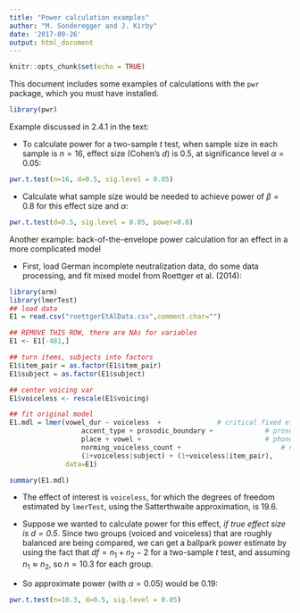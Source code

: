 ```yaml
---
title: "Power calculation examples"
author: "M. Sonderegger and J. Kirby"
date: '2017-09-26'
output: html_document
---
```


```r
knitr::opts_chunk$set(echo = TRUE)
```


This document includes some examples of calculations with the `pwr` package, which you must have installed.
```r
library(pwr)
```

Example discussed in 2.4.1 in the text:

* To calculate power for a two-sample $t$ test, when sample size in each sample is $n=16$, effect size (Cohen's $d$) is 0.5, at significance level $\alpha=0.05$:
```r
pwr.t.test(n=16, d=0.5, sig.level = 0.05)
```

* Calculate what sample size would be needed to achieve power of $\beta = 0.8$ for this effect size and $\alpha$:
```r
pwr.t.test(d=0.5, sig.level = 0.05, power=0.8)
```

Another example: back-of-the-envelope power calculation for an effect in a more complicated model

* First, load German incomplete neutralization data, do some data processing, and fit mixed model from Roettger et al. (2014):
```r
library(arm)
library(lmerTest)
## load data
E1 = read.csv("roettgerEtAlData.csv",comment.char="")

## REMOVE THIS ROW, there are NAs for variables
E1 <- E1[-481,]

## turn items, subjects into factors
E1$item_pair = as.factor(E1$item_pair)
E1$subject = as.factor(E1$subject)

## center voicing var
E1$voiceless <- rescale(E1$voicing)

## fit original model
E1.mdl = lmer(vowel_dur ~ voiceless  +        		# critical fixed effect
                  accent_type + prosodic_boundary +				# prosodic control variables
                  place + vowel + 								# phonological control variables
                  norming_voiceless_count + 						# norming
                  (1+voiceless|subject) + (1+voiceless|item_pair),
              data=E1)

summary(E1.mdl)
```

* The effect of interest is `voiceless`, for which the degrees of freedom estimated by `lmerTest`, using the Satterthwaite approximation, is 19.6.

* Suppose we wanted to calculate power for this effect, *if true effect size is $d=0.5$*.  Since two groups (voiced and voiceless) that are roughly balanced are being compared, we can get a ballpark power estimate by using the fact that $df = n_1 + n_2 - 2$ for a two-sample $t$ test, and assuming $n_1 \approx n_2$, so $n=10.3$ for each group.

* So approximate power (with $\alpha=0.05$) would be 0.19:
```r
pwr.t.test(n=10.3, d=0.5, sig.level = 0.05)
```





